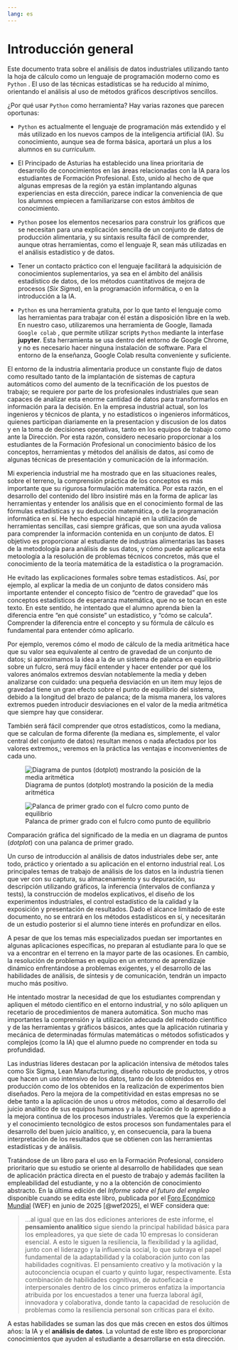 ```yaml
---
lang: es
---
```


# Introducción general

Este documento trata sobre el análisis de datos industriales utilizando tanto la hoja de cálculo como un lenguaje de programación moderno como es `Python` . El uso de las técnicas estadísticas se ha reducido al mínimo, orientando el análisis al uso de métodos gráficos descriptivos sencillos.

¿Por qué usar `Python` como herramienta? Hay varias razones que parecen oportunas:

-   `Python` es actualmente el lenguaje de programación más extendido y el más utilizado en los nuevos campos de la inteligencia artificial (IA). Su conocimiento, aunque sea de forma básica, aportará un plus a los alumnos en su *curriculum*.

-   El Principado de Asturias ha establecido una línea prioritaria de desarrollo de conocimientos en las áreas relacionadas con la IA para los estudiantes de Formación Profesional. Esto, unido al hecho de que algunas empresas de la región ya están implantando algunas experiencias en esta dirección, parece indicar la conveniencia de que los alumnos empiecen a familiarizarse con estos ámbitos de conocimiento.

-   `Python` posee los elementos necesarios para construir los gráficos que se necesitan para una explicación sencilla de un conjunto de datos de producción alimentaria, y su sintaxis resulta fácil de comprender, aunque otras herramientas, como el lenguaje R, sean más utilizadas en el análisis estadístico y de datos.

-   Tener un contacto práctico con el lenguaje facilitará la adquisición de conocimientos suplementarios, ya sea en el ámbito del análisis estadístico de datos, de los métodos cuantitativos de mejora de procesos (*Six Sigma*), en la programación informática, o en la introducción a la IA.

-   `Python` es una herramienta gratuita, por lo que tanto el lenguaje como las herramientas para trabajar con él están a disposición libre en la web. En nuestro caso, utilizaremos una herramienta de Google, llamada `Google colab` , que permite utilizar scripts `Python` mediante la interfase **jupyter**. Esta herramienta se usa dentro del entorno de Google Chrome, y no es necesario hacer ninguna instalación de software. Para el entorno de la enseñanza, Google Colab resulta conveniente y suficiente.

El entorno de la industria alimentaria produce un constante flujo de datos como resultado tanto de la implantación de sistemas de captura automáticos como del aumento de la tecnificación de los puestos de trabajo; se requiere por parte de los profesionales industriales que sean capaces de analizar esta enorme cantidad de datos para transformarlos en información para la decisión. En la empresa industrial actual, son los ingenieros y técnicos de planta, y no estadísticos o ingenieros informáticos, quienes participan diariamente en la presentacion y discusion de los datos y en la toma de decisiones operativas, tanto en los equipos de trabajo como ante la Dirección. Por esta razón, considero necesario proporcionar a los estudiantes de la Formación Profesional un conocimiento básico de los conceptos, herramientas y métodos del análisis de datos, así como de algunas técnicas de presentación y comunicación de la información.

Mi experiencia industrial me ha mostrado que en las situaciones reales, sobre el terreno, la comprensión práctica de los conceptos es más importante que su rigurosa formulación matemática. Por esta razón, en el desarrollo del contenido del libro insistiré más en la forma de aplicar las herramientas y entender los análisis que en el conocimiento formal de las fórmulas estadísticas y su deducción matemática, o de la programación informática en sí. He hecho especial hincapié en la utilización de herramientas sencillas, casi siempre gráficas, que son una ayuda valiosa para comprender la información contenida en un conjunto de datos. El objetivo es proporcionar al estudiante de industrias alimentarias las bases de la metodología para análisis de sus datos, y cómo puede aplicarse esta metoología a la resolución de problemas técnicos concretos, más que el conocimiento de la teoría matemática de la estadística o la programación.

He evitado las explicaciones formales sobre temas estadísticos. Así, por ejemplo, al explicar la media de un conjunto de datos considero más importante entender el concepto físico de "centro de gravedad" que los conceptos estadísticos de esperanza matemática, que no se tocan en este texto. En este sentido, he intentado que el alumno aprenda bien la diferencia entre "en qué consiste" un estadístico, y "cómo se calcula". Comprender la diferencia entre el concepto y su fórmula de cálculo es fundamental para entender cómo aplicarlo.

Por ejemplo, veremos cómo el modo de cálculo de la media aritmética hace que su valor sea equivalente al centro de gravedad de un conjunto de datos; si aproximamos la idea a la de un sistema de palanca en equilibrio sobre un fulcro, será muy fácil entender y hacer entender por qué los valores anómalos extremos desvían notablemente la media y deben analizarse con cuidado: una pequeña desviación en un item muy lejos de gravedad tiene un gran efecto sobre el punto de equilibrio del sistema, debido a la longitud del brazo de palanca; de la misma manera, los valores extremos pueden introducir desviaciones en el valor de la media aritmética que siempre hay que considerar.

También será fácil comprender que otros estadísticos, como la mediana, que se calculan de forma diferente (la mediana es, simplemente, el valor central del conjunto de datos) resultan menos o nada afectados por los valores extremos,; veremos en la práctica las ventajas e inconvenientes de cada uno.

::: {#fig-intro-media layout-ncol="2" layout-valign="bottom"}
![Diagrama de puntos (dotplot) mostrando la posición de la media aritmética](01-imagenes/media-balanza.svg){#fig-media}

![Palanca de primer grado con el fulcro como punto de equilibrio](01-imagenes/palanca.png){#fig-palanca}

Comparación gráfica del significado de la media en un diagrama de puntos (*dotplot*) con una palanca de primer grado.
:::

Un curso de introducción al análisis de datos industriales debe ser, ante todo, práctico y orientado a su aplicación en el entorno industrial real. Los principales temas de trabajo de análisis de los datos en la industria tienen que ver con su captura, su almacenamiento y su depuración, su descripción utilizando gráficos, la inferencia (intervalos de confianza y tests), la construcción de modelos explicativos, el diseño de los experimentos industriales, el control estadístico de la calidad y la exposición y presentación de resultados. Dado el alcance limitado de este documento, no se entrará en los métodos estadísticos en sí, y necesitarán de un estudio posterior si el alumno tiene interés en profundizar en ellos.

A pesar de que los temas más especializados puedan ser importantes en algunas aplicaciones específicas, no preparan al estudiante para lo que se va a encontrar en el terreno en la mayor parte de las ocasiones. En cambio, la resolución de problemas en equipo en un entorno de aprendizaje dinámico enfrentándose a problemas exigentes, y el desarrollo de las habilidades de análisis, de síntesis y de comunicación, tendrán un impacto mucho más positivo.

He intentado mostrar la necesidad de que los estudiantes comprendan y apliquen el método científico en el entorno industrial, y no sólo apliquen un recetario de procedimientos de manera automática. Son mucho mas importantes la comprensión y la utilización adecuada del método científico y de las herramientas y gráficos básicos, antes que la aplicación rutinaria y mecánica de determinadas fórmulas matemáticas o métodos sofisticados y complejos (como la IA) que el alumno puede no comprender en toda su profundidad.

Las industrias líderes destacan por la aplicación intensiva de métodos tales como Six Sigma, Lean Manufacturing, diseño robusto de productos, y otros que hacen un uso intensivo de los datos, tanto de los obtenidos en producción como de los obtenidos en la realización de experimentos bien diseñados. Pero la mejora de la competitividad en estas empresas no se debe tanto a la aplicación de unos u otros métodos, como al desarrollo del juicio analítico de sus equipos humanos y a la aplicación de lo aprendido a la mejora continua de los procesos industriales. Veremos que la experiencia y el conocimiento tecnológico de estos procesos son fundamentales para el desarrollo del buen juicio analítico, y, en consecuencia, para la buena interpretación de los resultados que se obtienen con las herramientas estadísticas y de análisis.

Tratándose de un libro para el uso en la Formación Profesional, considero prioritario que su estudio se oriente al desarrollo de habilidades que sean de aplicación práctica directa en el puesto de trabajo y además faciliten la empleabilidad del estudiante, y no a la obtención de conocimiento abstracto. En la última edición del *Informe sobre el futuro del empleo* disponible cuando se edita este libro, publicada por el [Foro Económico Mundial](https://www.weforum.org/) (WEF) en junio de 2025 [@wef2025], el WEF considera que:

> ...al igual que en las dos ediciones anteriores de este informe, el **pensamiento analítico** sigue siendo la principal habilidad básica para los empleadores, ya que siete de cada 10 empresas lo consideran esencial. A esto le siguen la resiliencia, la flexibilidad y la agilidad, junto con el liderazgo y la influencia social, lo que subraya el papel fundamental de la adaptabilidad y la colaboración junto con las habilidades cognitivas. El pensamiento creativo y la motivación y la autoconciencia ocupan el cuarto y quinto lugar, respectivamente. Esta combinación de habilidades cognitivas, de autoeficacia e interpersonales dentro de los cinco primeros enfatiza la importancia atribuida por los encuestados a tener una fuerza laboral ágil, innovadora y colaborativa, donde tanto la capacidad de resolución de problemas como la resiliencia personal son críticas para el éxito.

A estas habilidades se suman las dos que más crecen en estos dos últimos años: la IA y el **análisis de datos**. La voluntad de este libro es proporcionar conocimientos que ayuden al estudiante a desarrollarse en esta dirección.